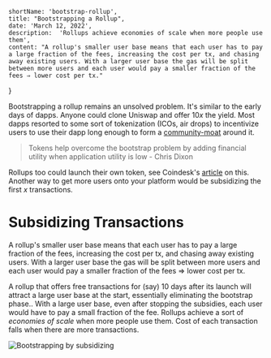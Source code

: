 
	shortName: 'bootstrap-rollup',
	title: "Bootstrapping a Rollup",
	date: 'March 12, 2022',
	description:  'Rollups achieve economies of scale when more people use them',
    content: "A rollup's smaller user base means that each user has to pay a large fraction of the fees, increasing the cost per tx, and chasing away existing users. With a larger user base the gas will be split between more users and each user would pay a smaller fraction of the fees ⇒ lower cost per tx."
}

Bootstrapping a rollup remains an unsolved problem. It's similar to the early days of dapps. Anyone could clone Uniswap and offer 10*x* the yield. Most dapps resorted to some sort of tokenization (ICOs, air drops) to incentivize users to use their dapp long enough to form a [community-moat](https://twitter.com/divine_economy/status/1446150773251977216 "twitter")  around it.

> Tokens help overcome the bootstrap problem by adding financial utility when application utility is low - Chris Dixon

<OptimizedImage alt="Bootstrapping using tokens" src={tokenBootstrap}
title=""/>

Rollups too could launch their own token, see Coindesk's [article](https://www.coindesk.com/layer2/2022/03/02/what-tokenization-could-do-for-ethereum-scaling-solutions/) on this. Another way to get more users onto your platform would be subsidizing the first *x* transactions.

# Subsidizing Transactions

A rollup's smaller user base means that each user has to pay a large fraction of the fees, increasing the cost per tx, and chasing away existing users. With a larger user base the gas will be split between more users and each user would pay a smaller fraction of the fees ⇒ lower cost per tx.

A rollup that offers free transactions for (say) 10 days after its launch will attract a large user base at the start, essentially eliminating the bootstrap phase.. With a large user base, even after stopping the subsidies, each user would have to pay a small fraction of the fee. Rollups achieve a sort of *economies of scale* when more people use them. Cost of each transaction falls when there are more transactions.

![Bootstrapping by subsidizing](/blog-assets/bootstrap-sub-tx.svg)


